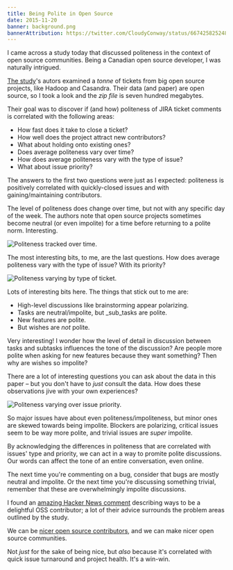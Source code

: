 ```yaml
---
title: Being Polite in Open Source
date: 2015-11-20
banner: background.png
bannerAttribution: https://twitter.com/CloudyConway/status/667425825248145409
---
```



I came across a study today that discussed politeness in the context of open source communities. Being a Canadian open source developer, I was naturally intrigued.


[The study](https://peerj.com/preprints/1515v1/)'s autors examined a _tonne_ of tickets from big open source projects, like Hadoop and Casandra. Their data (and paper) are open source, so I took a look and the _zip file_ is seven hundred megabytes.

Their goal was to discover if (and how) politeness of JIRA ticket comments is correlated with the following areas:

- How fast does it take to close a ticket?
- How well does the project attract new contributors? 
- What about holding onto existing ones?
- Does average politeness vary over time?
- How does average politeness vary with the type of issue? 
- What about issue priority?

The answers to the first two questions were just as I expected: politeness is positively correlated with quickly-closed issues and with gaining/maintaining contributors. 

The level of politeness does change over time, but not with any specific day of the week. The authors note that open source projects sometimes become neutral (or even impolite) for a time before returning to a polite norm. Interesting.

![Politeness tracked over time.](./time.png)

The most interesting bits, to me, are the last questions. How does average politeness vary with the type of issue? With its priority?

![Politeness varying by type of ticket.](./type.png)

Lots of interesting bits here. The things that stick out to me are:

- High-level discussions like brainstorming appear polarizing.
- Tasks are neutral/impolite, but _sub_tasks are polite.
- New features are polite.
- But wishes are _not_ polite.

Very interesting! I wonder how the level of detail in discussion between tasks and subtasks influences the tone of the discussion? Are people more polite when asking for new features because they want something? Then why are wishes so impolite? 

There are a lot of interesting questions you can ask about the data in this paper – but you don't have to _just_ consult the data. How does these observations jive with your own experiences?

![Politeness varying over issue priority.](./priority.png)

So major issues have about even politeness/impoliteness, but minor ones are skewed towards being impolite. Blockers are polarizing, critical issues seem to be way more polite, and trivial issues are _super_ impolite.

By acknowledging the differences in politeness that are correlated with issues' type and priority, we can act in a way to promite polite discussions. Our words can affect the tone of an entire conversation, even online.  

The next time you're commenting on a bug, consider that bugs are mostly neutral and impolite. Or the next time you're discussing something trivial, remember that these are overwhelmingly impolite discussions.

I found an [amazing Hacker News comment](https://news.ycombinator.com/item?id=10598037) describing ways to be a delightful OSS contributor; a lot of their advice surrounds the problem areas outlined by the study.

We can be [nicer open source contributors](/blog/minswan-for-ios/), and we can make nicer open source communities.

Not _just_ for the sake of being nice, but _also_ because it's correlated with quick issue turnaround and project health. It's a win-win.

  